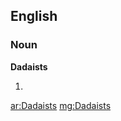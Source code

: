 ==English==

===Noun===
'''Dadaists'''

# {{plural of|[[Dadaist]]}}

[[ar:Dadaists]]
[[mg:Dadaists]]